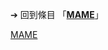 {{LSR
|article = MAME
|latest_release_version = 0.237
|latest_release_date = {{release date and age|2021|10|27}}<ref>{{cite web|url=https://github.com/mamedev/mame/releases|title=Releases - mamedev/mame|via=[[GitHub]]|accessdate=2021-11-18}}</ref>
}}<noinclude>

➔ 回到條目 「'''[[MAME]]'''」
[[Category:最新穩定版模板|MAME]]
</noinclude>